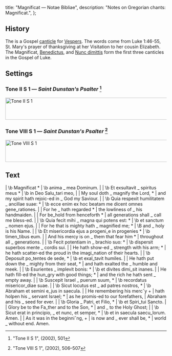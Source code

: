   title: "Magnificat — Notae Bibliae",
  description: "Notes on Gregorian chants: Magnificat.",
};

<Initial text="Magnificat" />

## History

The <Definition lang="latin" anchor="magnificat" text="Magnificat" /> is a Gospel [canticle](/glossary/liturgical-terms#canticle) for [Vespers](/glossary/liturgical-terms#vespers). The words come from Luke 1:46-55, St. Mary's prayer of thanksgiving at her Visitation to her cousin Elizabeth. The Magnificat, [Benedictus](/liturgy/music/chants/benedictus), and [Nunc dimittis](/liturgy/music/chants/nunc-dimittis) form the first three canticles in the Gospel of Luke.

## Settings

### Tone II S 1 — *Saint Dunstan's Psalter* [^1]

<Image
  src="/chants/tone-ii-s-1.svg"
  alt="Tone II S 1"
  width="600"
  height="69"
/>

### Tone VIII S 1 — *Saint Dunstan's Psalter* [^2]

<Image
  src="/chants/tone-viii-s-1.svg"
  alt="Tone VIII S 1"
  width="600"
  height="69"
/>

## Text

<Poetry>
|  \b Magnificat *
|  \b anima _ mea Dominum.
|
|  \b Et exsultavit _ spiritus meus *
|  \b in Deo Salu_tari meo,
|
|  My soul doth _ magnify the Lord, *
|  and my spirit hath rejoic-ed in _ God my Saviour.
|
|  \b Quia respexit humilitatem _ ancillae suae: *
|  \b ecce enim ex hoc beatam me dicent omnes gene_rationes.
|
|  For he _ hath regarded *
|  the lowliness of _ his handmaiden.
|
|  For be_hold from henceforth *
|  all generations shall _ call me bless-ed.
|
|  \b Quia fecit mihi _ magna qui potens est: *
|  \b et sanctum _ nomen ejus.
|
|  For he that is mighty hath _ magnified me; *
|  \B and _ holy is his Name.
|
|  \b Et misericordia ejus a progeni_e in progenies *
|  \b timen_tibus eum.
|
|  And his mercy is on _ them that fear him *
|  throughout all _ generations.
|
|  \b Fecit potentiam in _ brachio suo: *
|  \b dispersit superbos mente _ cordis sui.
|
|  He hath show-ed _ strength with his arm; *
|  he hath scatter-ed the proud in the imagi_nation of their hearts.
|
|  \b Deposuit po_tentes de sede, *
|  \b et exal_tavit humiles.
|
|  He hath put down the _ mighty from their seat, *
|  and hath exalted the _ humble and meek.
|
|  \b Esurientes _ implevit bonis: *
|  \b et divites dimi_sit inanes.
|
|  He hath fill-ed the hun_gry with good things; *
|  and the rich he hath sent _ empty away.
|
|  \b Suscepit Israel _ puerum suum, *
|  \b recordatus misericor_diae suae.
|
|  \b Sicut locutus est _ ad patres nostros, *
|  \b Abraham et semini e_jus in saecula.
|
|  He remembering his mercˇy +
|  hath holpen his _ servant Israel; *
|  as he promis-ed to our forefathers,
|  Abraham and his _ seed for ever.
|
|  \b Gloria _ Patri, et Filio, *
|  \b et Spiri_tui Sancto.
|
|  Glory be to the Fa_ther and to the Son, *
|  and _ to the Holy Ghost;
|
|  \b Sicut erat in principio, _ et nunc, et semper, *
|  \b et in saecula saecu_lorum. Amen.
|
|  As it was in the beginniˇng, +
|  is now and _ ever shall be, *
|  world _ without end. Amen.
</Poetry>

[^1]: "Tone II S 1", *<Definition lang="english" anchor="saint-dunstans-psalter" text="Saint Dunstan's Plainsong Psalter" />* (2002), 501
[^2]: "Tone VIII S 1", *<Definition lang="english" anchor="saint-dunstans-psalter" text="Saint Dunstan's Plainsong Psalter" />* (2002), 506–507
